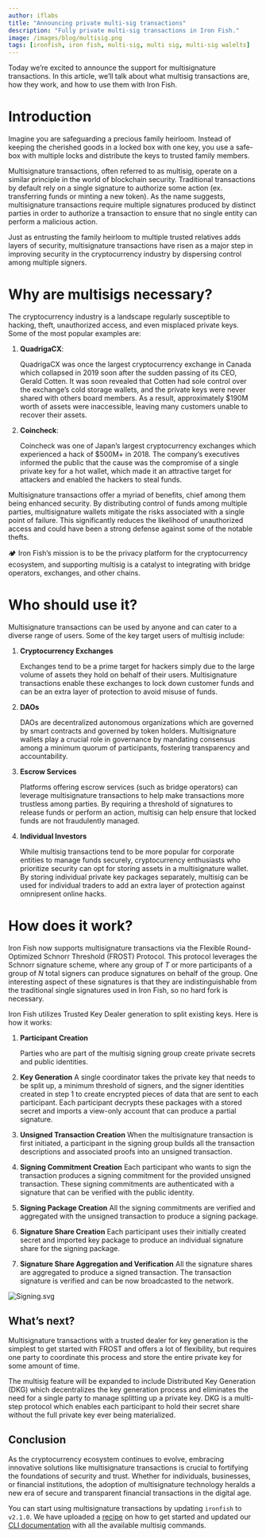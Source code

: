 ```yaml
---
author: iflabs
title: "Announcing private multi-sig transactions"
description: "Fully private multi-sig transactions in Iron Fish."
image: /images/blog/multisig.png
tags: [ironfish, iron fish, multi-sig, multi sig, multi-sig walelts]
---
```

Today we’re excited to announce the support for multisignature transactions. In this article, we’ll talk about what multisig transactions are, how they work, and how to use them with Iron Fish.

# Introduction

Imagine you are safeguarding a precious family heirloom. Instead of keeping the cherished goods in a locked box with one key, you use a safe-box with multiple locks and distribute the keys to trusted family members.

Multisignature transactions, often referred to as multisig, operate on a similar principle in the world of blockchain security. Traditional transactions by default rely on a single signature to authorize some action (ex. transferring funds or minting a new token). As the name suggests, multisignature transactions require multiple signatures produced by distinct parties in order to authorize a transaction to ensure that no single entity can perform a malicious action.

Just as entrusting the family heirloom to multiple trusted relatives adds layers of security, multisignature transactions have risen as a major step in improving security in the cryptocurrency industry by dispersing control among multiple signers.

# Why are multisigs necessary?

The cryptocurrency industry is a landscape regularly susceptible to hacking, theft, unauthorized access, and even misplaced private keys. Some of the most popular examples are:

1. **QuadrigaCX**: 
    
    QuadrigaCX was once the largest cryptocurrency exchange in Canada which collapsed in 2019 soon after the sudden passing of its CEO, Gerald Cotten. It was soon revealed that Cotten had sole control over the exchange’s cold storage wallets, and the private keys were never shared with others board members. As a result, approximately $190M worth of assets were inaccessible, leaving many customers unable to recover their assets.
    
2. **Coincheck**:
    
    Coincheck was one of Japan’s largest cryptocurrency exchanges which experienced a hack of $500M+ in 2018. The company’s executives informed the public that the cause was the compromise of a single private key for a hot wallet, which made it an attractive target for attackers and enabled the hackers to steal funds. 
    

Multisignature transactions offer a myriad of benefits, chief among them being enhanced security. By distributing control of funds among multiple parties, multisignature wallets mitigate the risks associated with a single point of failure. This significantly reduces the likelihood of unauthorized access and could have been a strong defense against some of the notable thefts.

<aside>
🏕️ Iron Fish’s mission is to be the privacy platform for the cryptocurrency ecosystem, and supporting multisig is a catalyst to integrating with bridge operators, exchanges, and other chains.
</aside>

# Who should use it?

Multisignature transactions can be used by anyone and can cater to a diverse range of users. Some of the key target users of multisig include:

1. **Cryptocurrency Exchanges**
    
    Exchanges tend to be a prime target for hackers simply due to the large volume of assets they hold on behalf of their users. Multisignature transactions enable these exchanges to lock down customer funds and can be an extra layer of protection to avoid misuse of funds.
    
2. **DAOs**
    
    DAOs are decentralized autonomous organizations which are governed by smart contracts and governed by token holders. Multisignature wallets play a crucial role in governance by mandating consensus among a minimum quorum of participants, fostering transparency and accountability. 
    
3. **Escrow Services**
    
    Platforms offering escrow services (such as bridge operators) can leverage multisignature transactions to help make transactions more trustless among parties. By requiring a threshold of signatures to release funds or perform an action, multisig can help ensure that locked funds are not fraudulently managed.
    
4. **Individual Investors**
    
    While multisig transactions tend to be more popular for corporate entities to manage funds securely, cryptocurrency enthusiasts who prioritize security can opt for storing assets in a multisignature wallet. By storing individual private key packages separately, multisig can be used for individual traders to add an extra layer of protection against omnipresent online hacks.
    

# How does it work?

Iron Fish now supports multisignature transactions via the Flexible Round-Optimized Schnorr Threshold (FROST) Protocol. This protocol leverages the Schnorr signature scheme, where any group of *T* or more participants of a group of *N* total signers can produce signatures on behalf of the group. One interesting aspect of these signatures is that they are indistinguishable from the traditional single signatures used in Iron Fish, so no hard fork is necessary.

Iron Fish utilizes Trusted Key Dealer generation to split existing keys. Here is how it works:

1. **Participant Creation**
    
    Parties who are part of the multisig signing group create private secrets and public identities.
    
2. **Key Generation**
A single coordinator takes the private key that needs to be split up, a minimum threshold of signers, and the signer identities created in step 1 to create encrypted pieces of data that are sent to each participant. Each participant decrypts these packages with a stored secret and imports a view-only account that can produce a partial signature.
3. **Unsigned Transaction Creation**
When the multisignature transaction is first initiated, a participant in the signing group builds all the transaction descriptions and associated proofs into an unsigned transaction.
4. **Signing Commitment Creation**
Each participant who wants to sign the transaction produces a signing commitment for the provided unsigned transaction. These signing commitments are authenticated with a signature that can be verified with the public identity.
5. **Signing Package Creation**
All the signing commitments are verified and aggregated with the unsigned transaction to produce a signing package.
6. **Signature Share Creation**
Each participant uses their initially created secret and imported key package to produce an individual signature share for the signing package.
7. **Signature Share Aggregation and Verification**
All the signature shares are aggregated to produce a signed transaction. The transaction signature is verified and can be now broadcasted to the network.

![Signing.svg](/images/blog/Signing.svg)

## What’s next?

Multisignature transactions with a trusted dealer for key generation is the simplest to get started with FROST and offers a lot of flexibility, but requires one party to coordinate this process and store the entire private key for some amount of time. 

The multisig feature will be expanded to include Distributed Key Generation (DKG) which decentralizes the key generation process and eliminates the need for a single party to manage splitting up a private key. DKG is a multi-step protocol which enables each participant to hold their secret share without the full private key ever being materialized.

## Conclusion

As the cryptocurrency ecosystem continues to evolve, embracing innovative solutions like multisignature transactions is crucial to fortifying the foundations of security and trust. Whether for individuals, businesses, or financial institutions, the adoption of multisignature technology heralds a new era of secure and transparent financial transactions in the digital age.

You can start using multisignature transactions by updating `ironfish` to `v2.1.0`. We have uploaded a [recipe](https://ironfish.network/developers/documentation/recipes_multisig_create_account) on how to get started and updated our [CLI documentation](https://ironfish.network/use/get-started/multisig-creation) with all the available multisig commands.

